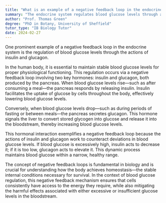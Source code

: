 ```yaml
---
title: "What is an example of a negative feedback loop in the endocrine system?"
summary: "The endocrine system regulates blood glucose levels through a negative feedback loop involving insulin and glucagon, which work together to maintain homeostasis in the body's glucose levels."
author: "Prof. Thomas Green"
degree: "PhD in Botany, University of Sheffield"
tutor_type: "IB Biology Tutor"
date: 2024-02-27
---
```


One prominent example of a negative feedback loop in the endocrine system is the regulation of blood glucose levels through the actions of insulin and glucagon.

In the human body, it is essential to maintain stable blood glucose levels for proper physiological functioning. This regulation occurs via a negative feedback loop involving two key hormones: insulin and glucagon, both produced by the pancreas. When blood glucose levels rise—such as after consuming a meal—the pancreas responds by releasing insulin. Insulin facilitates the uptake of glucose by cells throughout the body, effectively lowering blood glucose levels.

Conversely, when blood glucose levels drop—such as during periods of fasting or between meals—the pancreas secretes glucagon. This hormone signals the liver to convert stored glycogen into glucose and release it into the bloodstream, thereby increasing blood glucose levels.

This hormonal interaction exemplifies a negative feedback loop because the actions of insulin and glucagon work to counteract deviations in blood glucose levels. If blood glucose is excessively high, insulin acts to decrease it; if it is too low, glucagon acts to elevate it. This dynamic process maintains blood glucose within a narrow, healthy range.

The concept of negative feedback loops is fundamental in biology and is crucial for understanding how the body achieves homeostasis—the stable internal conditions necessary for survival. In the context of blood glucose regulation, this negative feedback mechanism ensures that cells consistently have access to the energy they require, while also mitigating the harmful effects associated with either excessive or insufficient glucose levels in the bloodstream.
    